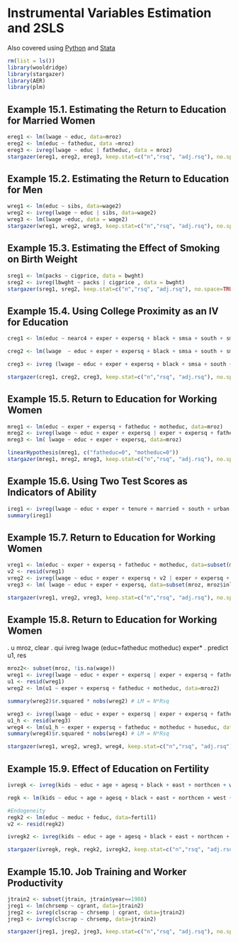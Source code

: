# Instrumental Variables Estimation and 2SLS

Also covered using [Python](http://solomonegash.com/econometrics/wooldridge_python/iexample15_py.html) and [Stata](http://www.solomonegash.com/woodridge1/iexample15.html)

```{r echo=TRUE, message=FALSE, warning=FALSE}
rm(list = ls())
library(wooldridge)
library(stargazer)
library(AER)
library(plm)
```

## Example 15.1. Estimating the Return to Education for Married Women

```{r}
ereg1 <- lm(lwage ~ educ, data=mroz)
ereg2 <- lm(educ ~ fatheduc, data =mroz)
ereg3 <- ivreg(lwage ~ educ | fatheduc, data = mroz) 
stargazer(ereg1, ereg2, ereg3, keep.stat=c("n","rsq", "adj.rsq"), no.space=TRUE, type="text")
```

## Example 15.2. Estimating the Return to Education for Men
```{r}
wreg1 <- lm(educ ~ sibs, data=wage2)
wreg2 <- ivreg(lwage ~ educ | sibs, data=wage2) 
wreg3 <- lm(lwage ~educ, data = wage2)
stargazer(wreg1, wreg2, wreg3, keep.stat=c("n","rsq", "adj.rsq"), no.space=TRUE, type="text")
```

## Example 15.3. Estimating the Effect of Smoking on Birth Weight
```{r}
sreg1 <- lm(packs ~ cigprice, data = bwght)
sreg2 <- ivreg(lbwght ~ packs | cigprice , data = bwght)
stargazer(sreg1, sreg2, keep.stat=c("n","rsq", "adj.rsq"), no.space=TRUE, type="text")
```

## Example 15.4. Using College Proximity as an IV for Education

```{r}
creg1 <- lm(educ ~ nearc4 + exper + expersq + black + smsa + south + smsa66 + reg661 + reg662 + reg663 + reg664 + reg665 + reg666 + reg667 + reg668 + reg669, data=card )

creg2 <- lm(lwage  ~ educ + exper + expersq + black + smsa + south + smsa66 + reg661 + reg662 + reg663 + reg664 + reg665 + reg666 + reg667 + reg668 + reg669, data=card )

creg3 <- ivreg (lwage ~ educ + exper + expersq + black + smsa + south + smsa66 + reg661 + reg662 + reg663 + reg664 + reg665 + reg666 + reg667 + reg668 + reg669 |  nearc4 + exper + expersq + black + smsa + south + smsa66 + reg661 + reg662 + reg663 + reg664 + reg665 + reg666 + reg667 + reg668 + reg669, data=card)

stargazer(creg1, creg2, creg3, keep.stat=c("n","rsq", "adj.rsq"), no.space=TRUE, type="text")
```

## Example 15.5. Return to Education for Working Women

```{r}
mreg1 <- lm(educ ~ exper + expersq + fatheduc + motheduc, data=mroz)
mreg2 <- ivreg(lwage ~ educ + exper + expersq | exper + expersq + fatheduc + motheduc, data=mroz)
mreg3 <- lm( lwage ~ educ + exper + expersq, data=mroz)

linearHypothesis(mreg1, c("fatheduc=0", "motheduc=0"))
stargazer(mreg1, mreg2, mreg3, keep.stat=c("n","rsq", "adj.rsq"), no.space=TRUE, type="text")
```

## Example 15.6. Using Two Test Scores as Indicators of Ability
```{r}
ireg1 <- ivreg(lwage ~ educ + exper + tenure + married + south + urban + black + IQ | educ + exper + tenure + married + south + urban + black + KWW, data = wage2)
summary(ireg1)
```

## Example 15.7. Return to Education for Working Women
 
```{r}
vreg1 <- lm(educ ~ exper + expersq + fatheduc + motheduc, data=subset(mroz, mroz$inlf==1))
v2 <- resid(vreg1)
vreg2 <- ivreg(lwage ~ educ + exper + expersq + v2 | exper + expersq + fatheduc + motheduc + v2, data=subset(mroz, mroz$inlf==1))
vreg3 <- lm( lwage ~ educ + exper + expersq, data=subset(mroz, mroz$inlf==1))

stargazer(vreg1, vreg2, vreg3, keep.stat=c("n","rsq", "adj.rsq"), no.space=TRUE, type="text")
```

## Example 15.8. Return to Education for Working Women

. u mroz, clear
. qui ivreg lwage (educ=fatheduc motheduc) exper* 
. predict u1, res
```{r}
mroz2<- subset(mroz, !is.na(wage))
wreg1 <- ivreg(lwage ~ educ + exper + expersq | exper + expersq + fatheduc + motheduc, data=mroz2)
u1 <- resid(wreg1)
wreg2 <- lm(u1 ~ exper + expersq + fatheduc + motheduc, data=mroz2)

summary(wreg2)$r.squared * nobs(wreg2) # LM = N*Rsq

wreg3 <- ivreg(lwage ~ educ + exper + expersq | exper + expersq + fatheduc + motheduc + huseduc, data=mroz2)
u1_h <- resid(wreg3)
wreg4 <- lm(u1_h ~ exper + expersq + fatheduc + motheduc + huseduc, data=mroz2)
summary(wreg4)$r.squared * nobs(wreg4) # LM = N*Rsq

stargazer(wreg1, wreg2, wreg3, wreg4, keep.stat=c("n","rsq", "adj.rsq"), no.space=TRUE, type="text")
```

## Example 15.9. Effect of Education on Fertility

```{r}
ivregk <- ivreg(kids ~ educ + age + agesq + black + east + northcen + west + farm + othrural + town + smcity + y74 + y76 + y78 + y80 + y82 + y84 | age + agesq + black + east + northcen + west + farm + othrural + town + smcity + y74 + y76 + y78 + y80 + y82 + y84 + meduc + feduc, data=fertil1)

regk <- lm(kids ~ educ + age + agesq + black + east + northcen + west + farm + othrural + town + smcity + y74 + y76 + y78 + y80 + y82 + y84, data=fertil1)

#Endogeneity
regk2 <- lm(educ ~ meduc + feduc, data=fertil1)
v2 <- resid(regk2)

ivregk2 <- ivreg(kids ~ educ + age + agesq + black + east + northcen + west + farm + othrural + town + smcity + y74 + y76 + y78 + y80 + y82 + y84 + v2| age + agesq + black + east + northcen + west + farm + othrural + town + smcity + y74 + y76 + y78 + y80 + y82 + y84 + v2 + meduc + feduc, data=fertil1)

stargazer(ivregk, regk, regk2, ivregk2, keep.stat=c("n","rsq", "adj.rsq"), no.space=TRUE, type="text")
```

## Example 15.10. Job Training and Worker Productivity

```{r}
jtrain2 <- subset(jtrain, jtrain$year==1988)
jreg1 <- lm(chrsemp ~ cgrant, data=jtrain2)
jreg2 <- ivreg(clscrap ~ chrsemp | cgrant, data=jtrain2) 
jreg3 <- ivreg(clscrap ~ chrsemp, data=jtrain2)

stargazer(jreg1, jreg2, jreg3, keep.stat=c("n","rsq", "adj.rsq"), no.space=TRUE, type="text")
```
